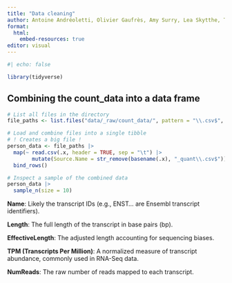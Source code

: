 ```yaml
---
title: "Data cleaning"
author: Antoine Andréoletti, Olivier Gaufrès, Amy Surry, Lea Skytthe, Trine Søgaard
format:
  html:
    embed-resources: true
editor: visual
---
```


```r
#| echo: false

library(tidyverse)
```

## Combining the count_data into a data frame

```r

# List all files in the directory
file_paths <- list.files("data/_raw/count_data/", pattern = "\\.csv$", full.names = TRUE)

# Load and combine files into a single tibble
# ! Creates a big file !
person_data <- file_paths |>
  map(~ read.csv(.x, header = TRUE, sep = "\t") |> 
        mutate(Source.Name = str_remove(basename(.x), "_quant\\.csv$"))) |>
  bind_rows()

# Inspect a sample of the combined data
person_data |>
  sample_n(size = 10)
```

**Name**: Likely the transcript IDs (e.g., ENST... are Ensembl transcript identifiers).

**Length**: The full length of the transcript in base pairs (bp).

**EffectiveLength**: The adjusted length accounting for sequencing biases.

**TPM (Transcripts Per Million)**: A normalized measure of transcript abundance, commonly used in RNA-Seq data.

**NumReads**: The raw number of reads mapped to each transcript.
